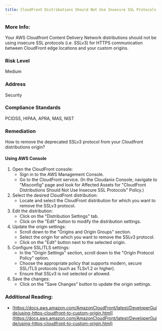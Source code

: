 ```yaml
---
title: CloudFront Distributions Should Not Use Insecure SSL Protocols
---
```


### More Info:

Your AWS Cloudfront Content Delivery Network distributions should not be using insecure SSL protocols (i.e. SSLv3) for HTTPS communication between CloudFront edge locations and your custom origins.

### Risk Level

Medium

### Address

Security

### Compliance Standards

PCIDSS, HIPAA, APRA, MAS, NIST

### Remediation

How to remove the deprecated SSLv3 protocol from your Cloudfront distributions origin?

#### Using AWS Console

1. Open the CloudFront console:
   - Sign in to the AWS Management Console.
   - Go to the CloudFront service.
     (In the Cloudanix Console, navigate to "Misconfig" page and look for Affected Assets for "CloudFront Distributions Should Not Use Insecure SSL Protocols" Policy.)
2. Select the desired CloudFront distribution:
   - Locate and select the CloudFront distribution for which you want to remove the SSLv3 protocol.
3. Edit the distribution:
   - Click on the "Distribution Settings" tab.
   - Click on the "Edit" button to modify the distribution settings.
4. Update the origin settings:
   - Scroll down to the "Origins and Origin Groups" section.
   - Select the origin for which you want to remove the SSLv3 protocol.
   - Click on the "Edit" button next to the selected origin.
5. Configure SSL/TLS settings:
   - In the "Origin Settings" section, scroll down to the "Origin Protocol Policy" option.
   - Choose the appropriate policy that supports modern, secure SSL/TLS protocols (such as TLSv1.2 or higher).
   - Ensure that SSLv3 is not selected or allowed.
6. Save the changes:
   - Click on the "Save Changes" button to update the origin settings.

### Additional Reading:

- [https://docs.aws.amazon.com/AmazonCloudFront/latest/DeveloperGuide/using-https-cloudfront-to-custom-origin.html](https://docs.aws.amazon.com/AmazonCloudFront/latest/DeveloperGuide/using-https-cloudfront-to-custom-origin.html)
